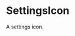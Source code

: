 
<Meta
  title="svg/icon/SettingsIcon"
  component={SettingsIcon}
  decorators={[withA11y]}
/>

# SettingsIcon

<Subtitle>A settings icon.</Subtitle>

<Preview>
  <Story name="24x24">
    <SettingsIcon style={{ height: "24px", width: "24px" }} />
  </Story>
</Preview>
